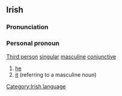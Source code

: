 ==Irish==
===Pronunciation===
{{IPA|[ʃeː]}}
===Personal pronoun===
[[Third person]] [[singular]] [[masculine]] [[conjunctive]]
#[[he]]
#[[it]] (referring to a masculine noun)

[[Category:Irish language]]